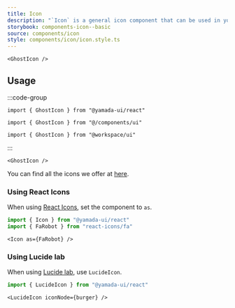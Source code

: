```yaml
---
title: Icon
description: "`Icon` is a general icon component that can be used in your projects."
storybook: components-icon--basic
source: components/icon
style: components/icon/icon.style.ts
---
```


```tsx preview
<GhostIcon />
```

## Usage

:::code-group

```tsx [package]
import { GhostIcon } from "@yamada-ui/react"
```

```tsx [alias]
import { GhostIcon } from "@/components/ui"
```

```tsx [monorepo]
import { GhostIcon } from "@workspace/ui"
```

:::

```tsx
<GhostIcon />
```

You can find all the icons we offer at [here](/icons).

### Using React Icons

When using [React Icons](https://react-icons.github.io/react-icons), set the component to `as`.

```ts
import { Icon } from "@yamada-ui/react"
import { FaRobot } from "react-icons/fa"
```

```tsx
<Icon as={FaRobot} />
```

### Using Lucide lab

When using [Lucide lab](https://github.com/lucide-icons/lucide-lab), use `LucideIcon`.

```ts
import { LucideIcon } from "@yamada-ui/react"
```

```tsx preview
<LucideIcon iconNode={burger} />
```
